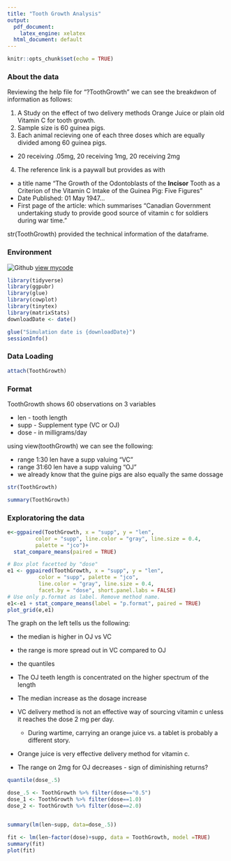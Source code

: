 ```yaml
---
title: "Tooth Growth Analysis"
output:
  pdf_document:
    latex_engine: xelatex
  html_document: default
---
```


```r
knitr::opts_chunk$set(echo = TRUE)
```

### About the data

Reviewing the help file for "?ToothGrowth" we can see the breakdwon of information as follows:

1. A Study on the effect of two delivery methods Orange Juice or plain old Vitamin C for tooth growth.
2. Sample size is 60 guinea pigs.
3. Each animal recieving one of each three doses which are equally divided among 60 guinea pigs.  
  - 20 receiving .05mg, 20 receiving 1mg, 20 receiving 2mg
4. The reference link is a paywall but provides as with
  - a title name "The Growth of the Odontoblasts of the **Incisor** Tooth as a Criterion of the Vitamin C Intake of the Guinea Pig: Five Figures" 
  - Date Published: 01 May 1947...
  - First page of the article: which summarises "Canadian Government undertaking study to provide good source of vitamin c for soldiers during war time." 
  
str(ToothGrowth) provided the technical information of the dataframe.  

### Environment

![Github](./Octocat.png) [view mycode](https://github.com/ranalytica/ToothGrowth){target="_blank"}
```r
library(tidyverse)
library(ggpubr)
library(glue)
library(cowplot)
library(tinytex)
library(matrixStats)
downloadDate <- date()

glue("Simulation date is {downloadDate}")
sessionInfo()
```

### Data Loading

```r
attach(ToothGrowth)


```

### Format 

ToothGrowth shows 60 observations on 3 variables

- len - tooth length 
- supp - Supplement type (VC or OJ)
- dose - in milligrams/day

using view(toothGrowth) we can see the following:

- range 1:30 len have a supp valuing "VC"
- range 31:60 len have a supp valuing "OJ"
- we already know that the guine pigs are also equally the same dossage

```r
str(ToothGrowth)
```


```r
summary(ToothGrowth)
```

### Exploratoring the data

```r
e<-ggpaired(ToothGrowth, x = "supp", y = "len",
         color = "supp", line.color = "gray", line.size = 0.4,
         palette = "jco")+
  stat_compare_means(paired = TRUE)

# Box plot facetted by "dose"
e1 <- ggpaired(ToothGrowth, x = "supp", y = "len",
          color = "supp", palette = "jco", 
          line.color = "gray", line.size = 0.4,
          facet.by = "dose", short.panel.labs = FALSE)
# Use only p.format as label. Remove method name.
e1<-e1 + stat_compare_means(label = "p.format", paired = TRUE)
plot_grid(e,e1)
```

The graph on the left tells us the following:

- the median is higher in OJ vs VC
- the range is more spread out in VC compared to OJ
- the quantiles
- The OJ teeth length is concentrated on the higher spectrum of the length


- The median increase as the dosage increase
- VC delivery method is not an effective way of sourcing vitamin c unless it reaches the dose 2 mg per day.
  - During wartime, carrying an orange juice vs. a tablet is probably a different story.  
- Orange juice is very effective delivery method for vitamin c.
- The range on 2mg for OJ decreases - sign of diminishing returns?

```r

quantile(dose_.5)

dose_.5 <- ToothGrowth %>% filter(dose=="0.5")
dose_1 <- ToothGrowth %>% filter(dose==1.0)
dose_2 <- ToothGrowth %>% filter(dose==2.0)


summary(lm(len~supp, data=dose_.5))
```


```r
fit <- lm(len~factor(dose)+supp, data = ToothGrowth, model =TRUE)
summary(fit)
plot(fit)
```


